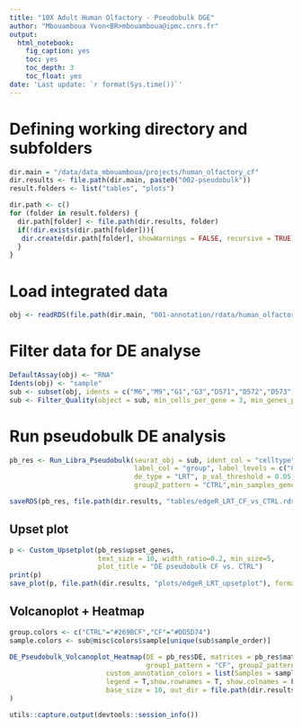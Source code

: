 ```yaml
---
title: "10X Adult Human Olfactory - Pseudobulk DGE"
author: "Mbouamboua Yvon<BR>mbouamboua@ipmc.cnrs.fr"
output:
  html_notebook:
    fig_caption: yes
    toc: yes
    toc_depth: 3
    toc_float: yes
date: 'Last update: `r format(Sys.time())`'
---
```


# Defining working directory and subfolders

```r

dir.main = "/data/data_mbouamboua/projects/human_olfactory_cf"
dir.results <- file.path(dir.main, paste0("002-pseudobulk"))
result.folders <- list("tables", "plots")

dir.path <- c()
for (folder in result.folders) {
  dir.path[folder] <- file.path(dir.results, folder)
  if(!dir.exists(dir.path[folder])){
   dir.create(dir.path[folder], showWarnings = FALSE, recursive = TRUE) 
  }
}

```


# Load integrated data

```r

obj <- readRDS(file.path(dir.main, "001-annotation/rdata/human_olfactory_cf.rds"))

```

# Filter data for DE analyse

```r

DefaultAssay(obj) <- "RNA"
Idents(obj) <- "sample"
sub <- subset(obj, idents = c("M6","M9","G1","G3","D571","D572","D573","D574", "D575","D576","D577"))
sub <- Filter_Quality(object = sub, min_cells_per_gene = 3, min_genes_per_cell = 100, min_reads_per_gene=2, min_expression_level = 1, apply_max_genes_filter = F)

```

# Run pseudobulk DE analysis

```r

pb_res <- Run_Libra_Pseudobulk(seurat_obj = sub, ident_col = "celltype", sample_col = "sample_order", 
                               label_col = "group", label_levels = c("CF", "CTRL"), de_method = "edgeR", 
                               de_type = "LRT", p_val_threshold = 0.05, group1_pattern = "CF", 
                               group2_pattern = "CTRL",min_samples_gene = 1)

saveRDS(pb_res, file.path(dir.results, "tables/edgeR_LRT_CF_vs_CTRL.rds"))

```

## Upset plot

```r

p <- Custom_Upsetplot(pb_res$upset_genes, 
                      text_size = 10, width_ratio=0.2, min_size=5,
                      plot_title = "DE pseudobulk CF vs. CTRL")
print(p)
save_plot(p, file.path(dir.results, "plots/edgeR_LRT_upsetplot"), formats = c("png", "pdf"), width = 7, height = 4)

```


## Volcanoplot + Heatmap

```r

group.colors <- c("CTRL"="#269BCF","CF"="#DD5D74")
sample.colors <- sub@misc$colors$sample[unique(sub$sample_order)]

DE_Pseudobulk_Volcanoplot_Heatmap(DE = pb_res$DE, matrices = pb_res$matrices, n_lab = 50, anno_legend = F,
                                  group1_pattern = "CF", group2_pattern = "CTRL",
                        custom_annotation_colors = list(Samples = sample.colors, Groups = group.colors),
                        legend = T,show.rownames = T, show.colnames = F, width = 8, height = 8, min_samples_gene = 2,
                        base_size = 10, out_dir = file.path(dir.results, "volcano_heatmap_egdeR_RLT/"), color_palette = c("#269BCF", "white", "#DD5D74"),
)

```



```r

utils::capture.output(devtools::session_info())

```